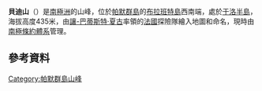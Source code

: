 {{coord|64|29|S|62|43|W|display=title}}

'''貝迪山'''（{{lang-en|Mount Beddie}}）是[[南極洲|南極洲]]的山峰，位於[[帕默群島|帕默群島]]的[[布拉班特島|布拉班特島]]西南端，處於[[于洛半島|于洛半島]]，海拔高度435米，由[[讓-巴蒂斯特·夏古|讓-巴蒂斯特·夏古]]率領的[[法國|法國]]探險隊繪入地圖和命名，現時由[[南極條約體系|南極條約體系]]管理。

==參考資料==
{{usgs-gazetteer}}

{{DEFAULTSORT:Mount Beddie}}
[[Category:帕默群島山峰|Category:帕默群島山峰]]


{{PalmerArchipelago-geo-stub}}